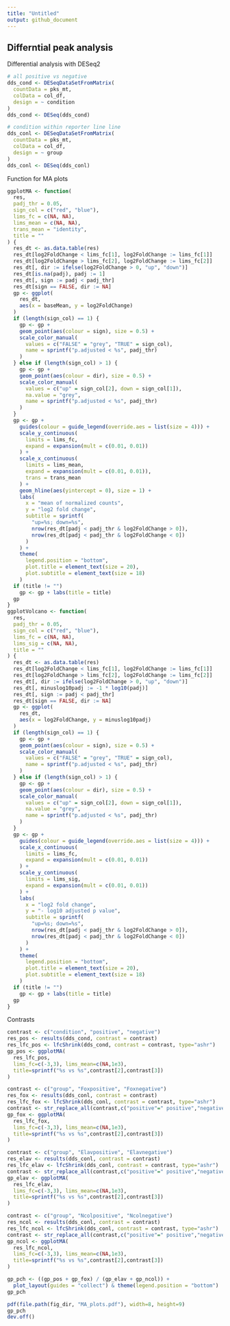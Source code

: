 ```yaml
---
title: "Untitled"
output: github_document
---
```


## Differntial peak analysis

Differential analysis with DESeq2

```r
# all positive vs negative
dds_cond <- DESeqDataSetFromMatrix(
  countData = pks_mt,
  colData = col_df,
  design = ~ condition
)
dds_cond <- DESeq(dds_cond)

# condition within reporter line line
dds_conl <- DESeqDataSetFromMatrix(
  countData = pks_mt,
  colData = col_df,
  design = ~ group
)
dds_conl <- DESeq(dds_conl)

```

Function for MA plots

```r
ggplotMA <- function(
  res,
  padj_thr = 0.05,
  sign_col = c("red", "blue"),
  lims_fc = c(NA, NA),
  lims_mean = c(NA, NA),
  trans_mean = "identity",
  title = ""
) {
  res_dt <- as.data.table(res)
  res_dt[log2FoldChange < lims_fc[1], log2FoldChange := lims_fc[1]]
  res_dt[log2FoldChange > lims_fc[2], log2FoldChange := lims_fc[2]]
  res_dt[, dir := ifelse(log2FoldChange > 0, "up", "down")]
  res_dt[is.na(padj), padj := 1]
  res_dt[, sign := padj < padj_thr]
  res_dt[sign == FALSE, dir := NA]
  gp <- ggplot(
    res_dt,
    aes(x = baseMean, y = log2FoldChange)
  )
  if (length(sign_col) == 1) {
    gp <- gp +
    geom_point(aes(colour = sign), size = 0.5) +
    scale_color_manual(
      values = c("FALSE" = "grey", "TRUE" = sign_col),
      name = sprintf("p.adjusted < %s", padj_thr)
    )
  } else if (length(sign_col) > 1) {
    gp <- gp +
    geom_point(aes(colour = dir), size = 0.5) +
    scale_color_manual(
      values = c("up" = sign_col[2], down = sign_col[1]),
      na.value = "grey",
      name = sprintf("p.adjusted < %s", padj_thr)
    )
  }
  gp <- gp +
    guides(colour = guide_legend(override.aes = list(size = 4))) +
    scale_y_continuous(
      limits = lims_fc,
      expand = expansion(mult = c(0.01, 0.01))
    ) +
    scale_x_continuous(
      limits = lims_mean,
      expand = expansion(mult = c(0.01, 0.01)),
      trans = trans_mean
    ) +
    geom_hline(aes(yintercept = 0), size = 1) +
    labs(
      x = "mean of normalized counts",
      y = "log2 fold change",
      subtitle = sprintf(
        "up=%s; down=%s",
        nrow(res_dt[padj < padj_thr & log2FoldChange > 0]),
        nrow(res_dt[padj < padj_thr & log2FoldChange < 0])
      )
    ) +
    theme(
      legend.position = "bottom",
      plot.title = element_text(size = 20),
      plot.subtitle = element_text(size = 18)
    )
  if (title != "")
    gp <- gp + labs(title = title)
  gp
}
ggplotVolcano <- function(
  res,
  padj_thr = 0.05,
  sign_col = c("red", "blue"),
  lims_fc = c(NA, NA),
  lims_sig = c(NA, NA),
  title = ""
) {
  res_dt <- as.data.table(res)
  res_dt[log2FoldChange < lims_fc[1], log2FoldChange := lims_fc[1]]
  res_dt[log2FoldChange > lims_fc[2], log2FoldChange := lims_fc[2]]
  res_dt[, dir := ifelse(log2FoldChange > 0, "up", "down")]
  res_dt[, minuslog10padj := -1 * log10(padj)]
  res_dt[, sign := padj < padj_thr]
  res_dt[sign == FALSE, dir := NA]
  gp <- ggplot(
    res_dt,
    aes(x = log2FoldChange, y = minuslog10padj)
  )
  if (length(sign_col) == 1) {
    gp <- gp +
    geom_point(aes(colour = sign), size = 0.5) +
    scale_color_manual(
      values = c("FALSE" = "grey", "TRUE" = sign_col),
      name = sprintf("p.adjusted < %s", padj_thr)
    )
  } else if (length(sign_col) > 1) {
    gp <- gp +
    geom_point(aes(colour = dir), size = 0.5) +
    scale_color_manual(
      values = c("up" = sign_col[2], down = sign_col[1]),
      na.value = "grey",
      name = sprintf("p.adjusted < %s", padj_thr)
    )
  }
  gp <- gp +
    guides(colour = guide_legend(override.aes = list(size = 4))) +
    scale_x_continuous(
      limits = lims_fc,
      expand = expansion(mult = c(0.01, 0.01))
    ) +
    scale_y_continuous(
      limits = lims_sig,
      expand = expansion(mult = c(0.01, 0.01))
    ) +
    labs(
      x = "log2 fold change",
      y = "- log10 adjusted p value",
      subtitle = sprintf(
        "up=%s; down=%s",
        nrow(res_dt[padj < padj_thr & log2FoldChange > 0]),
        nrow(res_dt[padj < padj_thr & log2FoldChange < 0])
      )
    ) +
    theme(
      legend.position = "bottom",
      plot.title = element_text(size = 20),
      plot.subtitle = element_text(size = 18)
    )
  if (title != "")
    gp <- gp + labs(title = title)
  gp
}
```

Contrasts

```r
contrast <- c("condition", "positive", "negative")
res_pos <- results(dds_cond, contrast = contrast)
res_lfc_pos <- lfcShrink(dds_cond, contrast = contrast, type="ashr")
gp_pos <- ggplotMA(
  res_lfc_pos, 
  lims_fc=c(-3,3), lims_mean=c(NA,1e3),
  title=sprintf("%s vs %s",contrast[2],contrast[3])
)

contrast <- c("group", "Foxpositive", "Foxnegative")
res_fox <- results(dds_conl, contrast = contrast)
res_lfc_fox <- lfcShrink(dds_conl, contrast = contrast, type="ashr")
contrast <- str_replace_all(contrast,c("positive"=" positive","negative"=" negative"))
gp_fox <- ggplotMA(
  res_lfc_fox, 
  lims_fc=c(-3,3), lims_mean=c(NA,1e3),
  title=sprintf("%s vs %s",contrast[2],contrast[3])
)

contrast <- c("group", "Elavpositive", "Elavnegative")
res_elav <- results(dds_conl, contrast = contrast)
res_lfc_elav <- lfcShrink(dds_conl, contrast = contrast, type="ashr")
contrast <- str_replace_all(contrast,c("positive"=" positive","negative"=" negative"))
gp_elav <- ggplotMA(
  res_lfc_elav, 
  lims_fc=c(-3,3), lims_mean=c(NA,1e3),
  title=sprintf("%s vs %s",contrast[2],contrast[3])
)

contrast <- c("group", "Ncolpositive", "Ncolnegative")
res_ncol <- results(dds_conl, contrast = contrast)
res_lfc_ncol <- lfcShrink(dds_conl, contrast = contrast, type="ashr")
contrast <- str_replace_all(contrast,c("positive"=" positive","negative"=" negative"))
gp_ncol <- ggplotMA(
  res_lfc_ncol, 
  lims_fc=c(-3,3), lims_mean=c(NA,1e3),
  title=sprintf("%s vs %s",contrast[2],contrast[3])
)

gp_pch <- ((gp_pos + gp_fox) / (gp_elav + gp_ncol)) + 
  plot_layout(guides = "collect") & theme(legend.position = "bottom")
gp_pch
```

```r
pdf(file.path(fig_dir, "MA_plots.pdf"), width=8, height=9)
gp_pch
dev.off()
```

